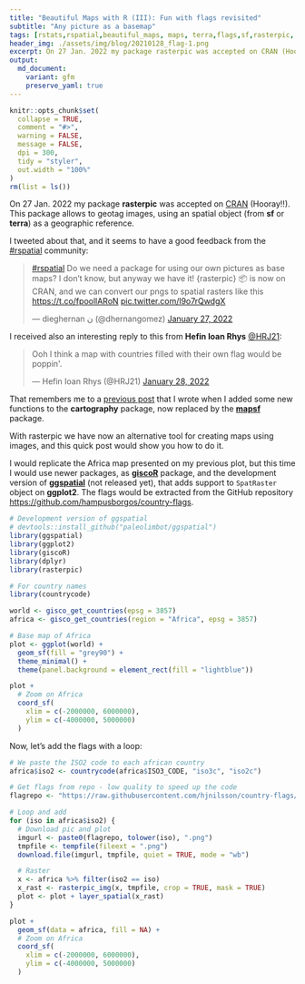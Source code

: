 ```yaml
---
title: "Beautiful Maps with R (III): Fun with flags revisited"
subtitle: "Any picture as a basemap"
tags: [rstats,rspatial,beautiful_maps, maps, terra,flags,sf,rasterpic, giscoR]
header_img: ./assets/img/blog/20210128_flag-1.png
excerpt: On 27 Jan. 2022 my package rasterpic was accepted on CRAN (Hooray!!). This package allows to geotag images, using an spatial object (from sf or terra) as a geographic reference.
output: 
  md_document:
    variant: gfm
    preserve_yaml: true
---
```


```r
knitr::opts_chunk$set(
  collapse = TRUE,
  comment = "#>",
  warning = FALSE,
  message = FALSE,
  dpi = 300,
  tidy = "styler",
  out.width = "100%"
)
rm(list = ls())
```

On 27 Jan. 2022 my package **rasterpic** was accepted on
[CRAN](https://cran.r-project.org/package=rasterpic) (Hooray!!). This package
allows to geotag images, using an spatial object (from **sf** or **terra**) as a
geographic reference.

I tweeted about that, and it seems to have a good feedback from the
[#rspatial](https://twitter.com/hashtag/rspatial) community:

<blockquote class="twitter-tweet"><p lang="en" dir="ltr"><a href="https://twitter.com/hashtag/rspatial?src=hash&amp;ref_src=twsrc%5Etfw">#rspatial</a> Do we need a package for using our own pictures as base maps? I don’t know, but anyway we have it! {rasterpic} 📦 is now on CRAN, and we can convert our pngs to spatial rasters like this <a href="https://t.co/fpoollARoN">https://t.co/fpoollARoN</a> <a href="https://t.co/l9o7rQwdgX">pic.twitter.com/l9o7rQwdgX</a></p>&mdash; dieghernan ن (@dhernangomez) <a href="https://twitter.com/dhernangomez/status/1486666356544225281?ref_src=twsrc%5Etfw">January 27, 2022</a></blockquote> <script async src="https://platform.twitter.com/widgets.js" charset="utf-8"></script>


I received also an interesting reply to this from **Hefin Ioan Rhys**
[@HRJ21](https://twitter.com/HRJ21):

<blockquote class="twitter-tweet"><p lang="en" dir="ltr">Ooh I think a map with countries filled with their own flag would be poppin&#39;.</p>&mdash; Hefin Ioan Rhys (@HRJ21) <a href="https://twitter.com/HRJ21/status/1486976368936116225?ref_src=twsrc%5Etfw">January 28, 2022</a></blockquote> <script async src="https://platform.twitter.com/widgets.js" charset="utf-8"></script>


That remembers me to a [previous
post](https://dieghernan.github.io/202002_cartography1/#png-layer) that I wrote
when I added some new functions to the **cartography** package, now replaced by
the [**mapsf**](https://cran.r-project.org/package=mapsf) package.

With rasterpic we have now an alternative tool for creating maps using images,
and this quick post would show you how to do it.

I would replicate the Africa map presented on my previous plot, but this time I
would use newer packages, as
[**giscoR**](https://cran.r-project.org/package=giscoR) package, and the
development version of
[**ggspatial**](https://github.com/paleolimbot/ggspatial/pull/92) (not released
yet), that adds support to `SpatRaster` object on **ggplot2**. The flags would
be extracted from the GitHub repository
<https://github.com/hampusborgos/country-flags>.

```r

# Development version of ggspatial
# devtools::install_github("paleolimbot/ggspatial")
library(ggspatial)
library(ggplot2)
library(giscoR)
library(dplyr)
library(rasterpic)

# For country names
library(countrycode)

world <- gisco_get_countries(epsg = 3857)
africa <- gisco_get_countries(region = "Africa", epsg = 3857)

# Base map of Africa
plot <- ggplot(world) +
  geom_sf(fill = "grey90") +
  theme_minimal() +
  theme(panel.background = element_rect(fill = "lightblue"))

plot +
  # Zoom on Africa
  coord_sf(
    xlim = c(-2000000, 6000000),
    ylim = c(-4000000, 5000000)
  )
```

Now, let's add the flags with a loop:

```r

# We paste the ISO2 code to each african country
africa$iso2 <- countrycode(africa$ISO3_CODE, "iso3c", "iso2c")

# Get flags from repo - low quality to speed up the code
flagrepo <- "https://raw.githubusercontent.com/hjnilsson/country-flags/master/png250px/"

# Loop and add
for (iso in africa$iso2) {
  # Download pic and plot
  imgurl <- paste0(flagrepo, tolower(iso), ".png")
  tmpfile <- tempfile(fileext = ".png")
  download.file(imgurl, tmpfile, quiet = TRUE, mode = "wb")

  # Raster
  x <- africa %>% filter(iso2 == iso)
  x_rast <- rasterpic_img(x, tmpfile, crop = TRUE, mask = TRUE)
  plot <- plot + layer_spatial(x_rast)
}

plot +
  geom_sf(data = africa, fill = NA) +
  # Zoom on Africa
  coord_sf(
    xlim = c(-2000000, 6000000),
    ylim = c(-4000000, 5000000)
  )
```
